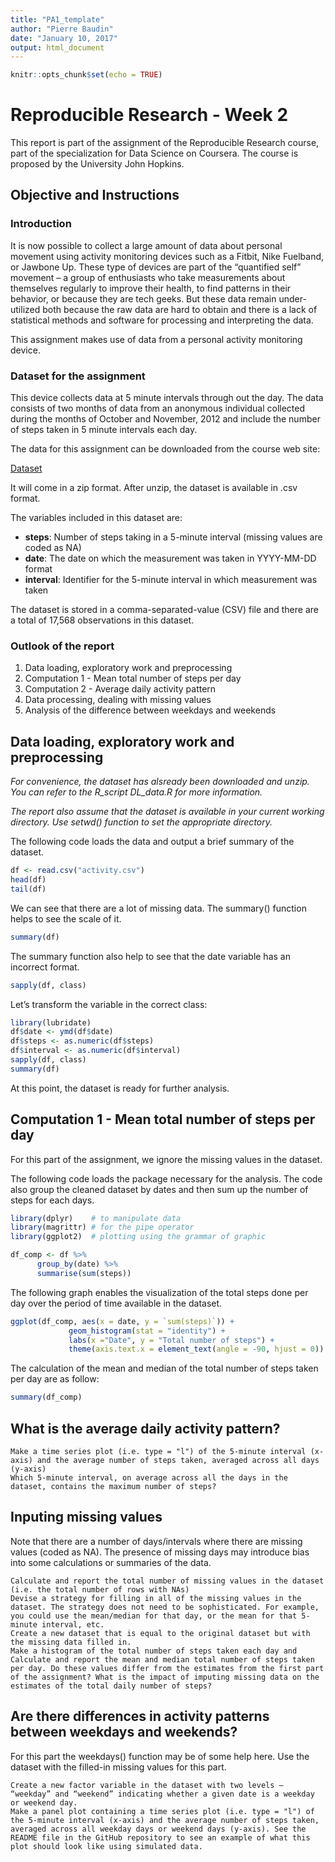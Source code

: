 ```yaml
---
title: "PA1_template"
author: "Pierre Baudin"
date: "January 10, 2017"
output: html_document
---
```


```r
knitr::opts_chunk$set(echo = TRUE)
```
# Reproducible Research - Week 2

This report is part of the assignment of the Reproducible Research course, part of the specialization for Data Science on Coursera. The course is proposed by the University John Hopkins.

## Objective and Instructions

### Introduction

It is now possible to collect a large amount of data about personal movement using activity monitoring devices such as a Fitbit, Nike Fuelband, or Jawbone Up. These type of devices are part of the “quantified self” movement – a group of enthusiasts who take measurements about themselves regularly to improve their health, to find patterns in their behavior, or because they are tech geeks. But these data remain under-utilized both because the raw data are hard to obtain and there is a lack of statistical methods and software for processing and interpreting the data.

This assignment makes use of data from a personal activity monitoring device.

### Dataset for the assignment

This device collects data at 5 minute intervals through out the day. The data consists of two months of data from an anonymous individual collected during the months of October and November, 2012 and include the number of steps taken in 5 minute intervals each day.

The data for this assignment can be downloaded from the course web site:

[Dataset](https://d396qusza40orc.cloudfront.net/repdata%2Fdata%2Factivity.zip)

It will come in a zip format. After unzip, the dataset is available in .csv format.

The variables included in this dataset are:

- **steps**: Number of steps taking in a 5-minute interval (missing values are coded as NA)
- **date**: The date on which the measurement was taken in YYYY-MM-DD format
- **interval**: Identifier for the 5-minute interval in which measurement was taken

The dataset is stored in a comma-separated-value (CSV) file and there are a total of 17,568 observations in this dataset.

### Outlook of the report

1. Data loading, exploratory work and preprocessing
2. Computation 1 - Mean total number of steps per day
3. Computation 2 - Average daily activity pattern
4. Data processing, dealing with missing values
5. Analysis of the difference between weekdays and weekends

## Data loading, exploratory work and preprocessing

*For convenience, the dataset has alsready been downloaded and unzip. You can refer to the R_script DL_data.R for more information.*

*The report also assume that the dataset is available in your current working directory. Use setwd() function to set the appropriate directory.*

The following code loads the data and output a brief summary of the dataset.

```r
df <- read.csv("activity.csv")
head(df)
tail(df)
```
We can see that there are a lot of missing data. The summary() function helps to see the scale of it. 
```r
summary(df)
```
The summary function also help to see that the date variable has an incorrect format.

```r
sapply(df, class)
```
Let's transform the variable in the correct class:

```r
library(lubridate)
df$date <- ymd(df$date)
df$steps <- as.numeric(df$steps)
df$interval <- as.numeric(df$interval)
sapply(df, class)
summary(df)
```

At this point, the dataset is ready for further analysis.

## Computation 1 - Mean total number of steps per day

For this part of the assignment, we ignore the missing values in the dataset.

The following code loads the package necessary for the analysis.
The code also group the cleaned dataset by dates and then sum up the number of steps for each days.

```r
library(dplyr)    # to manipulate data
library(magrittr) # for the pipe operator
library(ggplot2)  # plotting using the grammar of graphic

df_comp <- df %>% 
      group_by(date) %>%
      summarise(sum(steps))
```

The following graph enables the visualization of the total steps done per day over the period of time available in the dataset.

```r
ggplot(df_comp, aes(x = date, y = `sum(steps)`)) +
             geom_histogram(stat = "identity") +
             labs(x ="Date", y = "Total number of steps") +
             theme(axis.text.x = element_text(angle = -90, hjust = 0))
```

The calculation of the mean and median of the total number of steps taken per day are as follow:

```r
summary(df_comp)
```


## What is the average daily activity pattern?

    Make a time series plot (i.e. type = "l") of the 5-minute interval (x-axis) and the average number of steps taken, averaged across all days (y-axis)
    Which 5-minute interval, on average across all the days in the dataset, contains the maximum number of steps?

## Inputing missing values

Note that there are a number of days/intervals where there are missing values (coded as NA). The presence of missing days may introduce bias into some calculations or summaries of the data.

    Calculate and report the total number of missing values in the dataset (i.e. the total number of rows with NAs)
    Devise a strategy for filling in all of the missing values in the dataset. The strategy does not need to be sophisticated. For example, you could use the mean/median for that day, or the mean for that 5-minute interval, etc.
    Create a new dataset that is equal to the original dataset but with the missing data filled in.
    Make a histogram of the total number of steps taken each day and Calculate and report the mean and median total number of steps taken per day. Do these values differ from the estimates from the first part of the assignment? What is the impact of imputing missing data on the estimates of the total daily number of steps?

## Are there differences in activity patterns between weekdays and weekends?

For this part the weekdays() function may be of some help here. Use the dataset with the filled-in missing values for this part.

    Create a new factor variable in the dataset with two levels – “weekday” and “weekend” indicating whether a given date is a weekday or weekend day.
    Make a panel plot containing a time series plot (i.e. type = "l") of the 5-minute interval (x-axis) and the average number of steps taken, averaged across all weekday days or weekend days (y-axis). See the README file in the GitHub repository to see an example of what this plot should look like using simulated data.
